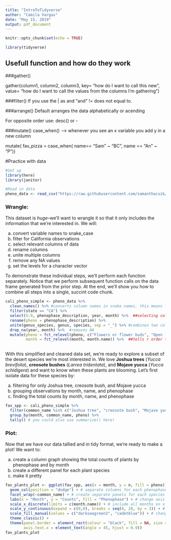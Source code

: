 ```yaml
---
title: "IntroToTidyverse"
author: "Camila Vargas"
date: "May 15, 2019"
output: pdf_document
---
```


```r
knitr::opts_chunk$set(echo = TRUE)
```

```r
library(tidyverse)
```


## Usefull function and how do they work

###gather()

gather(column1, column2, column3, key= "how do I want to call this new", value= "how do I want to call the values from the columns I'm gathering")

###filter()
 If you use the | as and "and"
 != does not equal to.
 
###arrange()
Default arranges the data alphabetically or acending

For opposite order use: desc() or -

###mutate()
  case_when() --> whenever you see an x variable you add y in a new column 
  
  mutate(
  fav_pizza = case_when(
  name== "Sam" ~ "BC",
  name == "An" ~ "P"))

#Practice with data  
```r
#Set up
library(here)
library(janitor)

#Read in data
pheno_data <- read_csv("https://raw.githubusercontent.com/samanthacsik/Intro-to-the-Tidyverse/master/data/phenometrics_data.csv")


```
  
### Wrangle:

This dataset is *huge*--we'll want to wrangle it so that it only includes the information that we're interested in. We will:

a. convert variable names to snake_case
b. filter for California observations  
c. select relevant columns of data 
d. rename columns  
e. unite multiple columns  
f. remove any NA values  
g. set the levels for a character vector  

To demonstrate these individual steps, we'll perform each function separately. Notice that we perform subsequent function calls on the data frame generated from the prior step. At the end, we'll show you how to combine all steps into a single, succint code chunk.

 
```r
cali_pheno_simple <- pheno_data %>% 
  clean_names() %>% #converts column names in snake names, this means lowecase and undercore
  filter(state == "CA") %>% 
  select(5:9, phenophase_description, year, month) %>%  ##selecting columns from 5 to 9
  rename(pheno = phenophase_description) %>% 
  unite(genus_species, genus, species, sep = "_") %>% #combines two columns sep= specify what symbol to use to separate the two words.
  drop_na(year, month) %>%  #removes NA
  mutate(pheno = fct_relevel(pheno, c("Flowers or flower buds", "Open flowers", "Pollen release (flowers)")),
         month = fct_relevel(month, month.name)) %>%  ##tells r order this datafram as this given order but it does not actually changes you dataframe, it operate as group_by
  

```
 

With this simplified and cleaned data set, we're ready to explore a subset of the desert species we're most interested in. We love **Joshua trees** (*Yucca brevifolia*), **creosote bushes** (*Larrea tridentata*), and **Mojave yucca** (*Yucca schidigera*) and want to know when these plants are blooming. Let's first isolate data for these species by:

a. filtering for only Joshua tree, creosote bush, and Mojave yucca 
b. grouping observations by month, name, and phenophase
c. finding the total counts by month, name, and phenophase

```r

fav_spp <- cali_pheno_simple %>% 
  filter(common_name %in% c("Joshua tree", "creosote bush", "Mojave yucca")) %>%
  group_by(month, common_name, pheno) %>% 
  tally() # you could also use summarize() here!
```

### Plot:

Now that we have our data tallied and in tidy format, we're ready to make a plot! We want to:

a. create a column graph showing the total counts of plants by phenophase and by month
b. create a different panel for each plant species
c. make it pretty

```r
fav_plants_plot <- ggplot(fav_spp, aes(x = month, y = n, fill = pheno)) + # fill = counts of each phenophase
  geom_col(position = "dodge") + # separate columns for each phenophase (instead of stacked)
  facet_wrap(~common_name) + # create separate panels for each species
  labs(x = "Month", y = "Counts", fill = "Phenophase") + # change axis labels and legend names 
  scale_x_discrete(limits = c(month.name)) + # include all months on x-axis, even if there's no data
  scale_y_continuous(expand = c(0,0), breaks = seq(0, 20, by = 3)) + # remove space between columns and x-axis; set y-axis tick mark interval
  scale_fill_manual(values = c("darkseagreen3", "cadetblue")) + # change colors
  theme_classic() + 
  theme(panel.border = element_rect(colour = "black", fill = NA, size = 0.7), 
        axis.text.x = element_text(angle = 45, hjust = 0.9)) 
fav_plants_plot
```



